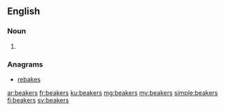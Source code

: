 ==English==

===Noun===
{{head|en|plural}}

# {{plural of|beaker|lang=en}}

===Anagrams===
* [[rebakes#English|rebakes]]

[[ar:beakers]]
[[fr:beakers]]
[[ku:beakers]]
[[mg:beakers]]
[[my:beakers]]
[[simple:beakers]]
[[fi:beakers]]
[[sv:beakers]]